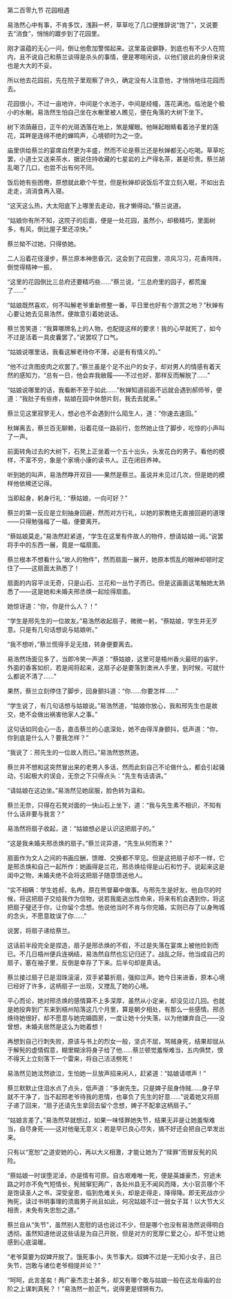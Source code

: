 

第二百零九节 花园相遇

易浩然心中有事，不肯多饮，浅斟一杯，草草吃了几口便推辞说“饱了”，又说要去“消食”，悄悄的踱步到了花园里。

刚才温蕴的无心一问，倒让他愈加警惕起来。这里虽说僻静，到底也有不少人在院内，且不说自己和蔡兰谈得是杀头的事情，便是寒暄闲谈，以他们彼此的身份来说也是大大的不妥。

所以他去花园前，先在院子里观察了许久，确定没有人注意他，才悄悄地往花园而去。

花园很小，不过一亩地许，中间是个水池子，中间是经幢，莲花满池。临池是个极小的水榭。易浩然生怕自己坐在水榭里被人瞧见，便在角落的大树下坐下。

树下浓荫蔽日，正午的光斑洒落在地上，煞是耀眼。他眯起眼睛看着池子里的莲花，耳畔是连绵不绝的蝉鸣声，心境顿时为之一空。

庙里供给蔡兰的宴席自然更为丰盛，然而不论是蔡兰还是秋婵都无心吃喝。草草吃罢，小道士又送来茶水，据说住持收藏的七星岩的上产得名茶，甚是珍贵。蔡兰胡乱喝了几口，也尝不出有何不同。

饭后她有些困倦，原想就此歇个午觉，但是秋婵却说饭后不宜立刻入眠，不如出去走走，消消食再入寝。

“这天这么热，大太阳底下上哪里去走动，我才懒得动。”蔡兰说道。

“姑娘你有所不知，这院子的后面，便是一处花园，虽然小，却极精巧，里面树多，有风，倒比屋子里还凉快。”

蔡兰拗不过她，只得依她。

二人沿着花径漫步，蔡兰原本神思昏沉，这会到了花园里，凉风习习，花香阵阵，倒觉得精神一振，

“这里的花园倒比三总府还要精巧些……”蔡兰说，“三总府里的园子，都荒废了……”

“姑娘既然喜欢，何不叫解老爷重新修整一番，平日里也好有个游赏之地？”秋婵有心要让她去见易浩然，便故意引着她说话。

蔡兰苦笑道：“我算哪牌名上的人物，也配提这样的要求！我的心早就死了，如今不过是活着一具皮囊罢了。”说罢叹了口气。

“姑娘说哪里话，我看这解老待你不薄，必是有有情义的。”

“他不过贪图皮肉之欢罢了。”蔡兰虽是个足不出户的女子，却对男人的情感有着天然的感知力，“总有一日，他会弃我敝履――不过也好，那样反而解脱了……”

“姑娘说哪里的话，我看断不至于如此……”秋婵知道前面不远就会遇到郝师爷，便道：“我肚子有些疼，姑娘在园中休憩片刻，我去去就来。”

蔡兰见这里寂寥无人，想必也不会遇到什么陌生人，道：“你速去速回。”

秋婵离去，蔡兰百无聊赖，沿着花径一路前行，忽然她止住了脚步，吃惊的小声叫了一声。

前面转角过去的大树下，石凳上正坐着一个五十出头，头发花白的男子。看他的模样，不富不穷，象是个家境小康的读书人。正在闭目养神。

听到她的叫声，易浩然睁开双目――果然是蔡兰。虽说并未见过几次，但是她的模样他依稀还记得。

当即起身，躬身行礼：“蔡姑娘，一向可好？”

蔡兰的第一反应是立刻抽身回避，然而对方行礼，以她的家教绝无直接回避的道理――只得勉强福了一福，便要离开。

“蔡姑娘莫走。”易浩然赶紧道，“学生在这里有件故人的物件，想请姑娘一阅。”说罢将手中的东西一展，竟是一幅扇面。

蔡兰根本不想看什么“故人的物件”，然而扇面一展开，她原本慌乱的眼神却顿时定住了――这扇面太熟悉了！

扇面的内容平淡无奇，只是山石、兰花和一丛竹子而已。但是这画面这笔触她太熟悉了――这是她和未婚夫邢丞焕一起绘得扇面。

她惊讶道：“你，你是什么人？！”

“学生是邢先生的一位故友。”易浩然收起扇子，微微一躬，“蔡姑娘，学生并无歹意。只是有几句话想说与姑娘听。”

“我不想听，”蔡兰慌得手足无措，转身便要离去。

易浩然场面见多了，当即冷笑一声道：“蔡姑娘，这里可是梧州香火最旺的庙宇，外面的香客如织，若是闹将起来，这扇子必是要落到澳洲人手里，到时候，可就什么都说不清了……”

果然，蔡兰立刻停住了脚步，回身颤抖道：“你……你要怎样……”

“学生说了，有几句话想与姑娘说。”易浩然道，“姑娘你放心，我和邢先生也是故交，绝不会做出祸害他家人之事。”

这句话如同会心一击，直击蔡兰的心底深处，她不由得浑身颤抖，低声道：“你，你到底是什么人？要我怎样？”

“我说了：邢先生的一位故人而已。”易浩然悠然道。

蔡兰并不想和这突然冒出来的老男人多话，然而此刻自己不论做什么，都会引起骚动，引起极大的误会，无奈之下只得点头：“先生有话请讲。”

“请姑娘在这边坐。”易浩然见她屈服，脸色转为温和。

蔡兰无奈，只得在石凳对面的一快山石上坐下，道：“我与先生素不相识，不知有什么话非要与我言？”

易浩然将扇子收起，道：“姑娘想必是认识这把扇子的。”

“这是我未婚夫邢丞焕的扇子。”蔡兰诧异道，“先生从何而来？”

扇面作为文人之间的书画应酬，馈赠、交换都不罕见。但是这把扇子却不一样，它是邢丞焕和自己一起所作：她画得是兰花，邢丞焕绘得是山石和竹子。说起来这是闺中之物，未婚夫绝不会将这把扇子随意馈送他人。

“实不相瞒：学生姓郝，名冉，原在熊督幕中做事。与邢先生是好友。他自尽的时候，将这把扇子交给我作为信物，说若我能逃出性命来，将来有机会遇到你，将这把扇子璧还于你，让你留个念想。他说他当时不肯与你完婚，实则已存了以身殉城的念头，不愿意耽误了你……”

说罢，将扇子递给蔡兰。

这话前半段完全是捏造，扇子是邢丞焕的不假，不过是失落在宴席上被他捡到而已。不几日梧州便兵连祸结，易浩然自然也忘记归还了。战乱之际，他当成自己的扇子，塞在袖子里，反倒是幸存了下来。后半句却是真话。

蔡兰接过扇子已是泪珠滚滚，双手紧纂折扇，强抑泣声。她今日来进香，原本心境已经好了许多，这柄扇子一出现，又搅乱了她的心境。

平心而论，她对邢丞焕的感情算不上多深厚，虽然从小定亲，却没见过几回。也就是她投奔到广东来到梧州陷落这几个月里，算是朝夕相处，有那么一些感情。邢丞焕待她很好，却不愿意与她完婚圆房，一度让她十分失落，以为他嫌弃自己――没曾想，未婚夫居然是这么为她着想！

再想到自己行刺失败，原该与书上的烈女一般，坚贞不屈，骂贼身死，结果却屈从于解髡的虚情假意，糊里糊涂将身子给了他……蔡兰顿觉羞惭难当，五内俱焚，恨不得天上立刻落下一个雷来，将自己活活劈死！

易浩然见她泫然欲泣，生怕她一旦放声招来闲人，赶紧道：“姑娘请噤声！”

蔡兰默默止住泪水点了点头，低声道：“多谢先生。只是婢子屈身侍贼……身子早就不干净了，当不起邢老爷待我的恩情，也辜负了先生的好意……”说着她又将扇子递了回来，“扇子还请先生拿回去留个念想，婢子不配拿这柄扇子。”

“姑娘言差了。”易浩然早就想过，如果一味怪罪她失节，结果无非是让她羞惭难当，自尽身死――这对他毫无意义；若是早已良心尽失，搞不好还会把自己举发出来。

只有以“宽恕”之道安她的心，再以大义相激，才能让她为了“赎罪”而冒反髡的风险。

“蔡姑娘一时误堕泥淖，亦是情有可原。自古艰难唯一死，便是英雄豪杰，穷途末路之时亦不免气短情长，髡贼窜犯两广，各处州县无不闻风而降，大小官员哪个不是饱读圣人之书，深受皇恩，临到危难关头，却是走得走，降得降。即无死战亦少殉死，读过书明事理的须眉男子尚且如此，何况姑娘不过一弱女子耳！以大节大义相责，未免有失忠恕之道。”

蔡兰自从“失节”，虽然别人宽慰的话也说过不少，但是哪个也没有易浩然说得明白透彻。虽然知道他说这些话是为自己开脱，但是对方的宽厚仁爱之心，却不觉让她感到心底温暖。

“老爷莫要为奴婢开脱了。饿死事小，失节事大。奴婢不过是一无知小女子，且已失节，岂敢与诸位老爷相提并论？”

“呵呵，此言差矣！两广豪杰志士甚多，却又有哪个敢与姑娘一般在这龙母庙的台阶之上谋刺真髡？！”易浩然一脸正气，说得更是铿锵有力。

